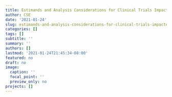 ```yaml
---
title: Estimands and Analysis Considerations for Clinical Trials Impacted By COVID-19
author: CSE
date: '2021-01-24'
slug: estimands-and-analysis-considerations-for-clinical-trials-impacted-by-covid-19
categories: []
tags: []
subtitle: ''
summary: ''
authors: []
lastmod: '2021-01-24T21:45:34-08:00'
featured: no
draft: no
image:
  caption: ''
  focal_point: ''
  preview_only: no
projects: []
---
```

